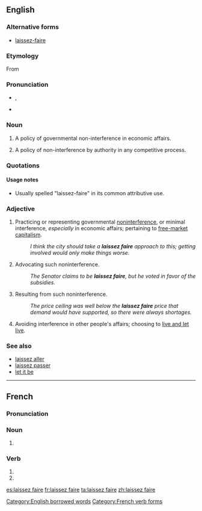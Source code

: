 {{was wotd|2008|July|13}}
==English==
{{wikipedia}}

===Alternative forms===
* [[laissez-faire]]

===Etymology===
From {{etyl|fr}} {{term|laisser faire|laissez faire|leave it be", ''literally'' "let do|lang=fr}}

===Pronunciation===
* {{a|UK}} {{IPA|/ˈlæs.eɪ ˌfeə(ɹ)/|/ˈleɪ.seɪ ˌfeə(ɹ)/}}, {{SAMPA|/"l{s.eI %fe@(r)/|/"leI.seI %fe@(r)/}}
* {{audio|en-us-laissez faire.ogg|Audio (US)}}

===Noun===
{{infl|en|noun|head=[[laissez]] [[faire]]}}

# {{economics}} A policy of governmental non-interference in economic affairs.
# A policy of non-interference by authority in any competitive process.

===Quotations===
{{seeCites}}

====Usage notes====
* Usually spelled "laissez-faire" in its common attributive use.

===Adjective===
{{en-adj|pos=[[laissez]] [[faire]]}}

# {{economics|politics}} Practicing or representing governmental [[noninterference]], or minimal interference, ''especially'' in economic affairs; pertaining to [[free market|free-market]] [[capitalism]].
#: ''I think the city should take a '''laissez faire''' approach to this; getting involved would only make things worse.''
# {{economics|politics}} Advocating such noninterference.
#: ''The Senator claims to be '''laissez faire''', but he voted in favor of the subsidies.''
# {{economics}} Resulting from such noninterference.
#: ''The price ceiling was well below the '''laissez faire''' price that demand would have supported, so there were always shortages.''
# {{context|of a person}} Avoiding interference in other people's affairs; choosing to [[live and let live]].

===See also===
* [[laissez aller]]
* [[laissez passer]]
* [[let it be]]

[[Category:English borrowed words]]

----

==French==

===Pronunciation===
{{audio|laissez-faire.ogg|Audio (France)}}

===Noun===
{{fr-noun-unc|m}}

# {{rare|dated}} {{alternative form of|laisser-faire}}

===Verb===
{{fr-verb form}}

# {{form of|Second-person plural indicative present form|laisser faire|lang=French}}
# {{form of|Second-person plural imperative present form|laisser faire|lang=French}}

[[Category:French verb forms]]

[[es:laissez faire]]
[[fr:laissez faire]]
[[ta:laissez faire]]
[[zh:laissez faire]]